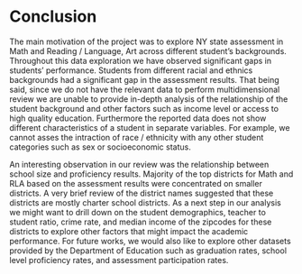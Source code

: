 # Conclusion

The main motivation of the project was to explore NY state assessment in Math and Reading / Language, Art across different student’s backgrounds. Throughout this data exploration we have observed significant gaps in students' performance. Students from different racial and ethnics backgrounds had a significant gap in the assessment results. That being said, since we do not have the relevant data to perform multidimensional review we are unable to provide in-depth analysis of the relationship of the student background and other factors such as income level or access to high quality education. Furthermore the reported data does not show different characteristics of a student in separate variables. For example, we cannot asses the intraction of race / ethnicity with any other student categories such as sex or socioeconomic status.

An interesting observation in our review was the relationship between school size and proficiency results. Majority of the top districts for Math and RLA based on the assessment results were concentrated on smaller districts. A very brief review of the district names suggested that these districts are mostly charter school districts. As a next step in our analysis we might want to drill down on the student demographics, teacher to student ratio, crime rate, and median income of the zipcodes for these districts to explore other factors that might impact the academic performance. For future works, we would also like to explore other datasets provided by the Department of Education such as graduation rates, school level proficiency rates, and assessment participation rates. 

